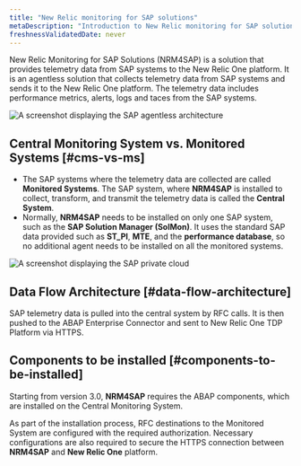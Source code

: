 ```yaml
---
title: "New Relic monitoring for SAP solutions"
metaDescription: "Introduction to New Relic monitoring for SAP solutions."
freshnessValidatedDate: never
---
```


New Relic Monitoring for SAP Solutions (NRM4SAP) is a solution that provides telemetry data from SAP systems to the New Relic One platform. It is an agentless solution that collects telemetry data from SAP systems and sends it to the New Relic One platform. The telemetry data includes performance metrics, alerts, logs and taces from the SAP systems.

  <img
      title="Agentless architecture"
      alt="A screenshot displaying the SAP agentless architecture"
      src="/images/agentless-architecture.webp"
  />

## Central Monitoring System vs. Monitored Systems [#cms-vs-ms]

  - The SAP systems where the telemetry data are collected are called <DNT>**Monitored Systems**</DNT>. The SAP system, where **NRM4SAP** is installed to collect, transform, and transmit the telemetry data is called the <DNT>**Central System**</DNT>. 
  - Normally, <DNT>**NRM4SAP**</DNT> needs to be installed on only one SAP system, such as the <DNT>**SAP Solution Manager (SolMon)**</DNT>. It uses the standard SAP data provided such as **ST_PI**, **MTE**, and the **performance database**, so no additional agent needs to be installed on all the monitored systems.

  <img
      title="SAP private cloud"
      alt="A screenshot displaying the SAP private cloud"
      src="/images/sap-private-cloud.webp"
  />

## Data Flow Architecture [#data-flow-architecture]
      
  SAP telemetry data is pulled into the central system by RFC calls. It is then pushed to the ABAP Enterprise Connector and sent to New Relic One TDP Platform via HTTPS.
  
## Components to be installed [#components-to-be-installed]
        
  Starting from version 3.0, **NRM4SAP** requires the ABAP components, which are installed on the Central Monitoring System.

  As part of the installation process, RFC destinations to the Monitored System are configured with the required authorization. Necessary configurations are also required to secure the HTTPS connection between **NRM4SAP** and **New Relic One** platform.
